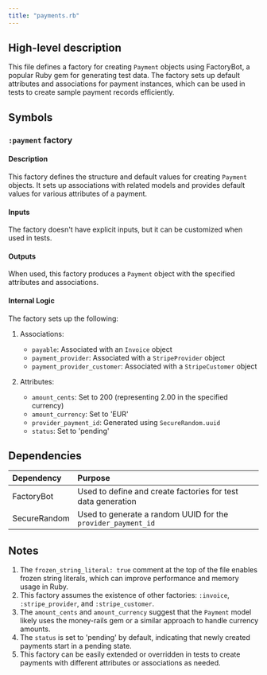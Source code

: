 ```yaml
---
title: "payments.rb"
---
```


## High-level description
This file defines a factory for creating `Payment` objects using FactoryBot, a popular Ruby gem for generating test data. The factory sets up default attributes and associations for payment instances, which can be used in tests to create sample payment records efficiently.

## Symbols

### `:payment` factory
#### Description
This factory defines the structure and default values for creating `Payment` objects. It sets up associations with related models and provides default values for various attributes of a payment.

#### Inputs
The factory doesn't have explicit inputs, but it can be customized when used in tests.

#### Outputs
When used, this factory produces a `Payment` object with the specified attributes and associations.

#### Internal Logic
The factory sets up the following:

1. Associations:
   - `payable`: Associated with an `Invoice` object
   - `payment_provider`: Associated with a `StripeProvider` object
   - `payment_provider_customer`: Associated with a `StripeCustomer` object

2. Attributes:
   - `amount_cents`: Set to 200 (representing 2.00 in the specified currency)
   - `amount_currency`: Set to 'EUR'
   - `provider_payment_id`: Generated using `SecureRandom.uuid`
   - `status`: Set to 'pending'

## Dependencies
| Dependency | Purpose |
|:-----------|:--------|
| FactoryBot | Used to define and create factories for test data generation |
| SecureRandom | Used to generate a random UUID for the `provider_payment_id` |

## Notes
1. The `frozen_string_literal: true` comment at the top of the file enables frozen string literals, which can improve performance and memory usage in Ruby.
2. This factory assumes the existence of other factories: `:invoice`, `:stripe_provider`, and `:stripe_customer`.
3. The `amount_cents` and `amount_currency` suggest that the `Payment` model likely uses the money-rails gem or a similar approach to handle currency amounts.
4. The `status` is set to 'pending' by default, indicating that newly created payments start in a pending state.
5. This factory can be easily extended or overridden in tests to create payments with different attributes or associations as needed.
